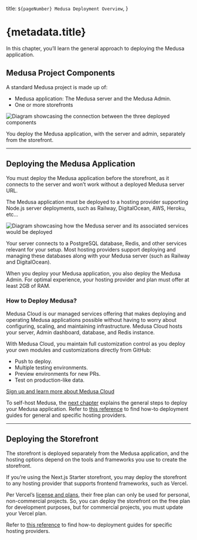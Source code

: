   title: `${pageNumber} Medusa Deployment Overview`,
}

# {metadata.title}

In this chapter, you’ll learn the general approach to deploying the Medusa application.

## Medusa Project Components

A standard Medusa project is made up of:

- Medusa application: The Medusa server and the Medusa Admin.
- One or more storefronts

![Diagram showcasing the connection between the three deployed components](https://res.cloudinary.com/dza7lstvk/image/upload/v1708600807/Medusa%20Book/deployment-options_ceuuvo.jpg)

You deploy the Medusa application, with the server and admin, separately from the storefront.

---

## Deploying the Medusa Application

You must deploy the Medusa application before the storefront, as it connects to the server and won’t work without a deployed Medusa server URL.

The Medusa application must be deployed to a hosting provider supporting Node.js server deployments, such as Railway, DigitalOcean, AWS, Heroku, etc…

![Diagram showcasing how the Medusa server and its associated services would be deployed](https://res.cloudinary.com/dza7lstvk/image/upload/v1708600972/Medusa%20Book/backend_deployment_pgexo3.jpg)

Your server connects to a PostgreSQL database, Redis, and other services relevant for your setup. Most hosting providers support deploying and managing these databases along with your Medusa server (such as Railway and DigitalOcean).

When you deploy your Medusa application, you also deploy the Medusa Admin. For optimal experience, your hosting provider and plan must offer at least 2GB of RAM.

### How to Deploy Medusa?

Medusa Cloud is our managed services offering that makes deploying and operating Medusa applications possible without having to worry about configuring, scaling, and maintaining infrastructure. Medusa Cloud hosts your server, Admin dashboard, database, and Redis instance.

With Medusa Cloud, you maintain full customization control as you deploy your own modules and customizations directly from GitHub:

- Push to deploy.
- Multiple testing environments.
- Preview environments for new PRs.
- Test on production-like data.

[Sign up and learn more about Medusa Cloud](https://medusajs.com/contact)

To self-host Medusa, the [next chapter](./general/page.mdx) explains the general steps to deploy your Medusa application. Refer to [this reference](!resources!/deployment) to find how-to deployment guides for general and specific hosting providers.

---

## Deploying the Storefront

The storefront is deployed separately from the Medusa application, and the hosting options depend on the tools and frameworks you use to create the storefront.

If you’re using the Next.js Starter storefront, you may deploy the storefront to any hosting provider that supports frontend frameworks, such as Vercel.

<Note title="Important">

Per Vercel’s [license and plans](https://vercel.com/pricing), their free plan can only be used for personal, non-commercial projects. So, you can deploy the storefront on the free plan for development purposes, but for commercial projects, you must update your Vercel plan.

</Note>

Refer to [this reference](!resources!/deployment) to find how-to deployment guides for specific hosting providers.
